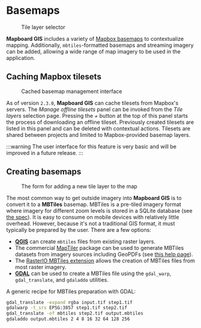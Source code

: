 
# Basemaps

<Figure
  src="/docs/basemaps/tile-layer-selector.png"
  width={280}
  className="right"
>
  Tile layer selector
</Figure>

**Mapboard GIS** includes a variety of [Mapbox basemaps](https://www.mapbox.com/maps)
to contextualize mapping.
Additionally, `mbtiles`-formatted basemaps and streaming imagery can be added,
allowing a wide range of map imagery to be used in the application.

## Caching Mapbox tilesets

<Figure src="/docs/basemaps/offline-tilesets.jpg" width={280} className="right">
  Cached basemap management interface
</Figure>

As of version `2.3.0`, **Mapboard GIS** can cache tilesets from Mapbox's servers.
The _Manage offline tilesets_ panel can be invoked from the _Tile layers_ selection
page. Pressing the _+_ button at the top of this panel starts the process of downloading
an offline tileset. Previously created tilesets are listed in this panel and can be deleted
with contextual actions. Tilesets are shared between projects and limited to Mapbox-provided
basemap layers.

:::warning
The user interface for this feature is very basic and will be improved in a future release.
:::

## Creating basemaps

<Figure src="/docs/basemaps/new-tile-layer.png" width={280} className="right">
  The form for adding a new tile layer to the map
</Figure>

The most common way to get outside imagery into **Mapboard GIS**
is to convert it to a **MBTiles** basemap.
MBTiles is a pre-tiled imagery format where imagery for different zoom levels is stored in a SQLite
database (see [the spec](https://github.com/mapbox/mbtiles-spec/blob/master/1.3/spec.md)).
It is easy to consume on mobile devices with relatively little overhead. However, because
it's not a traditional GIS format, it must typically be
prepared by the user. There are a few options:

- [**QGIS**](https://docs.qgis.org/3.16/en/docs/user_manual/managing_data_source/create_layers.html?highlight=mbtiles#creating-new-layers-from-an-existing-layer)
  can create `mbtiles` files from existing raster layers.
- The commercial [MapTiler](https://www.maptiler.com/s) package can be used to generate MBTiles
  datasets from imagery sources including GeoPDFs (see [this help page](https://support.maptiler.com/i62-geospatial-pdf)).
- The [RasterIO MBTiles extension](https://github.com/mapbox/rio-mbtiles) allows the creation of
  MBTiles files from most raster imagery.
- [**GDAL**](https://gdal.org/drivers/raster/mbtiles.html) can be used to create a MBTiles file using the
  `gdal_warp`, `gdal_translate`, and `gdaladdo` utilities.

A generic recipe for MBTiles preparation with GDAL:

```sh
gdal_translate -expand rgba input.tif step1.tif
gdalwarp -t_srs EPSG:3857 step1.tif step2.tif
gdal_translate -of mbtiles step2.tif output.mbtiles
gdaladdo output.mbtiles 2 4 8 16 32 64 128 256
```

